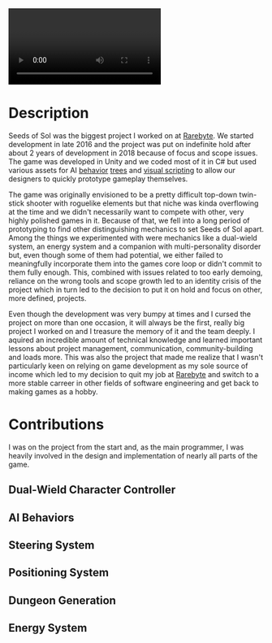 
<div className="w-75 mx-auto mb-5">
  <AspectContainer>
    <Video
      title={`Seeds of Sol Trailer`}
      url="https://www.youtube.com/embed/PEAzHFRZoNg"
      className="w-100 h-100"
    />
  </AspectContainer>
</div>

# Description

Seeds of Sol was the biggest project I worked on at [Rarebyte][raby]. We started development in late 2016 and the project was put on indefinite hold after about 2 years of development in 2018 because of focus and scope issues. The game was developed in Unity and we coded most of it in C# but used various assets for AI [behavior][bede] [trees][noca] and [visual scripting][flca] to allow our designers to quickly prototype gameplay themselves.

The game was originally envisioned to be a pretty difficult top-down twin-stick shooter with roguelike elements but that niche was kinda overflowing at the time and we didn't necessarily want to compete with other, very highly polished games in it. Because of that, we fell into a long period of prototyping to find other distinguishing mechanics to set Seeds of Sol apart. Among the things we experimented with were mechanics like a dual-wield system, an energy system and a companion with multi-personality disorder but, even though some of them had potential, we either failed to meaningfully incorporate them into the games core loop or didn't commit to them fully enough. This, combined with issues related to too early demoing, reliance on the wrong tools and scope growth led to an identity crisis of the project which in turn led to the decision to put it on hold and focus on other, more defined, projects.

Even though the development was very bumpy at times and I cursed the project on more than one occasion, it will always be the first, really big project I worked on and I treasure the memory of it and the team deeply. I aquired an incredible amount of technical knowledge and learned important lessons about project management, communication, community-building and loads more. This was also the project that made me realize that I wasn't particularly keen on relying on game development as my sole source of income which led to my decision to quit my job at [Rarebyte][raby] and switch to a more stable carreer in other fields of software engineering and get back to making games as a hobby.

# Contributions

I was on the project from the start and, as the main programmer, I was heavily involved in the design and implementation of nearly all parts of the game.

## Dual-Wield Character Controller

## AI Behaviors

## Steering System

## Positioning System

## Dungeon Generation

## Energy System

[raby]: http://rarebyte.com
[bede]: https://assetstore.unity.com/packages/tools/visual-scripting/behavior-designer-behavior-trees-for-everyone-15277
[flca]: https://assetstore.unity.com/packages/tools/visual-scripting/flowcanvas-33903
[noca]: https://assetstore.unity.com/packages/tools/visual-scripting/nodecanvas-14914
